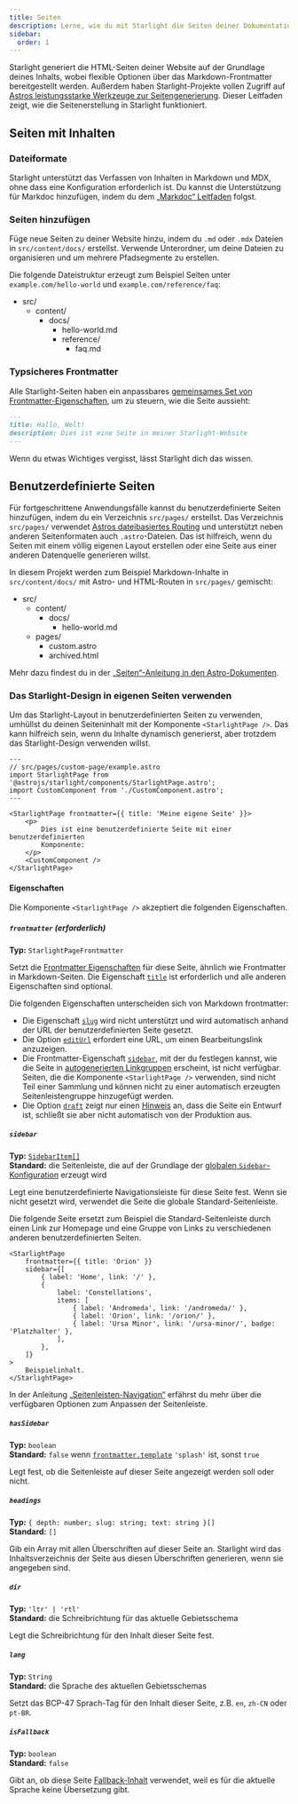 ```yaml
---
title: Seiten
description: Lerne, wie du mit Starlight die Seiten deiner Dokumentationsseite erstellst und verwaltest.
sidebar:
  order: 1
---
```


Starlight generiert die HTML-Seiten deiner Website auf der Grundlage deines Inhalts, wobei flexible Optionen über das Markdown-Frontmatter bereitgestellt werden.
Außerdem haben Starlight-Projekte vollen Zugriff auf [Astros leistungsstarke Werkzeuge zur Seitengenerierung](https://docs.astro.build/de/basics/astro-pages/).
Dieser Leitfaden zeigt, wie die Seitenerstellung in Starlight funktioniert.

## Seiten mit Inhalten

### Dateiformate

Starlight unterstützt das Verfassen von Inhalten in Markdown und MDX, ohne dass eine Konfiguration erforderlich ist.
Du kannst die Unterstützung für Markdoc hinzufügen, indem du dem [„Markdoc“ Leitfaden](/de/guides/authoring-content/#markdoc) folgst.

### Seiten hinzufügen

Füge neue Seiten zu deiner Website hinzu, indem du `.md` oder `.mdx` Dateien in `src/content/docs/` erstellst.
Verwende Unterordner, um deine Dateien zu organisieren und um mehrere Pfadsegmente zu erstellen.

Die folgende Dateistruktur erzeugt zum Beispiel Seiten unter `example.com/hello-world` und `example.com/reference/faq`:


<FileTree>

- src/
  - content/
    - docs/
      - hello-world.md
      - reference/
        - faq.md

</FileTree>

### Typsicheres Frontmatter

Alle Starlight-Seiten haben ein anpassbares [gemeinsames Set von Frontmatter-Eigenschaften](/de/reference/frontmatter/), um zu steuern, wie die Seite aussieht:

```md
---
title: Hallo, Welt!
description: Dies ist eine Seite in meiner Starlight-Website
---
```

Wenn du etwas Wichtiges vergisst, lässt Starlight dich das wissen.

## Benutzerdefinierte Seiten

Für fortgeschrittene Anwendungsfälle kannst du benutzerdefinierte Seiten hinzufügen, indem du ein Verzeichnis `src/pages/` erstellst.
Das Verzeichnis `src/pages/` verwendet [Astros dateibasiertes Routing](https://docs.astro.build/de/basics/astro-pages/#dateibasiertes-routing) und unterstützt neben anderen Seitenformaten auch `.astro`-Dateien.
Das ist hilfreich, wenn du Seiten mit einem völlig eigenen Layout erstellen oder eine Seite aus einer anderen Datenquelle generieren willst.

In diesem Projekt werden zum Beispiel Markdown-Inhalte in `src/content/docs/` mit Astro- und HTML-Routen in `src/pages/` gemischt:

<FileTree>

- src/
  - content/
    - docs/
      - hello-world.md
  - pages/
    - custom.astro
    - archived.html

</FileTree>

Mehr dazu findest du in der [„Seiten“-Anleitung in den Astro-Dokumenten](https://docs.astro.build/de/basics/astro-pages/).

### Das Starlight-Design in eigenen Seiten verwenden

Um das Starlight-Layout in benutzerdefinierten Seiten zu verwenden, umhüllst du deinen Seiteninhalt mit der Komponente `<StarlightPage />`.
Das kann hilfreich sein, wenn du Inhalte dynamisch generierst, aber trotzdem das Starlight-Design verwenden willst.

```astro
---
// src/pages/custom-page/example.astro
import StarlightPage from '@astrojs/starlight/components/StarlightPage.astro';
import CustomComponent from './CustomComponent.astro';
---

<StarlightPage frontmatter={{ title: 'Meine eigene Seite' }}>
	<p>
		Dies ist eine benutzerdefinierte Seite mit einer benutzerdefinierten
		Komponente:
	</p>
	<CustomComponent />
</StarlightPage>
```

#### Eigenschaften

Die Komponente `<StarlightPage />` akzeptiert die folgenden Eigenschaften.

##### `frontmatter` (erforderlich)

**Typ:** `StarlightPageFrontmatter`

Setzt die [Frontmatter Eigenschaften](/de/reference/frontmatter/) für diese Seite, ähnlich wie Frontmatter in Markdown-Seiten.
Die Eigenschaft [`title`](/de/reference/frontmatter/#title-erforderlich) ist erforderlich und alle anderen Eigenschaften sind optional.

Die folgenden Eigenschaften unterscheiden sich von Markdown frontmatter:

- Die Eigenschaft [`slug`](/de/reference/frontmatter/#slug) wird nicht unterstützt und wird automatisch anhand der URL der benutzerdefinierten Seite gesetzt.
- Die Option [`editUrl`](/de/reference/frontmatter/#editurl) erfordert eine URL, um einen Bearbeitungslink anzuzeigen.
- Die Frontmatter-Eigenschaft [`sidebar`](/de/reference/frontmatter/#sidebar), mit der du festlegen kannst, wie die Seite in [autogenerierten Linkgruppen](/de/reference/configuration/#sidebar) erscheint, ist nicht verfügbar. Seiten, die die Komponente `<StarlightPage />` verwenden, sind nicht Teil einer Sammlung und können nicht zu einer automatisch erzeugten Seitenleistengruppe hinzugefügt werden.
- Die Option [`draft`](/de/reference/frontmatter/#draft) zeigt nur einen [Hinweis](/de/reference/overrides/#draftcontentnotice) an, dass die Seite ein Entwurf ist, schließt sie aber nicht automatisch von der Produktion aus.

##### `sidebar`

**Typ:** [`SidebarItem[]`](/de/reference/configuration/#sidebaritem)  
**Standard:** die Seitenleiste, die auf der Grundlage der [globalen `Sidebar`-Konfiguration](/de/reference/configuration/#sidebar) erzeugt wird

Legt eine benutzerdefinierte Navigationsleiste für diese Seite fest.
Wenn sie nicht gesetzt wird, verwendet die Seite die globale Standard-Seitenleiste.

Die folgende Seite ersetzt zum Beispiel die Standard-Seitenleiste durch einen Link zur Homepage und eine Gruppe von Links zu verschiedenen anderen benutzerdefinierten Seiten.

```astro {3-13}
<StarlightPage
	frontmatter={{ title: 'Orion' }}
	sidebar={[
		{ label: 'Home', link: '/' },
		{
			label: 'Constellations',
			items: [
				{ label: 'Andromeda', link: '/andromeda/' },
				{ label: 'Orion', link: '/orion/' },
				{ label: 'Ursa Minor', link: '/ursa-minor/', badge: 'Platzhalter' },
			],
		},
	]}
>
	Beispielinhalt.
</StarlightPage>
```

In der Anleitung [„Seitenleisten-Navigation“](/de/guides/sidebar/) erfährst du mehr über die verfügbaren Optionen zum Anpassen der Seitenleiste.

##### `hasSidebar`

**Typ:** `boolean`  
**Standard:** `false` wenn [`frontmatter.template`](/de/reference/frontmatter/#template) `'splash'` ist, sonst `true`

Legt fest, ob die Seitenleiste auf dieser Seite angezeigt werden soll oder nicht.

##### `headings`

**Typ:** `{ depth: number; slug: string; text: string }[]`  
**Standard:** `[]`

Gib ein Array mit allen Überschriften auf dieser Seite an.
Starlight wird das Inhaltsverzeichnis der Seite aus diesen Überschriften generieren, wenn sie angegeben sind.

##### `dir`

**Typ:** `'ltr' | 'rtl'`  
**Standard:** die Schreibrichtung für das aktuelle Gebietsschema

Legt die Schreibrichtung für den Inhalt dieser Seite fest.

##### `lang`

**Typ:** `String`  
**Standard:** die Sprache des aktuellen Gebietsschemas

Setzt das BCP-47 Sprach-Tag für den Inhalt dieser Seite, z.B. `en`, `zh-CN` oder `pt-BR`.

##### `isFallback`

**Typ:** `boolean`  
**Standard:** `false`

Gibt an, ob diese Seite [Fallback-Inhalt](/de/guides/i18n/#fallback-inhalt) verwendet, weil es für die aktuelle Sprache keine Übersetzung gibt.

